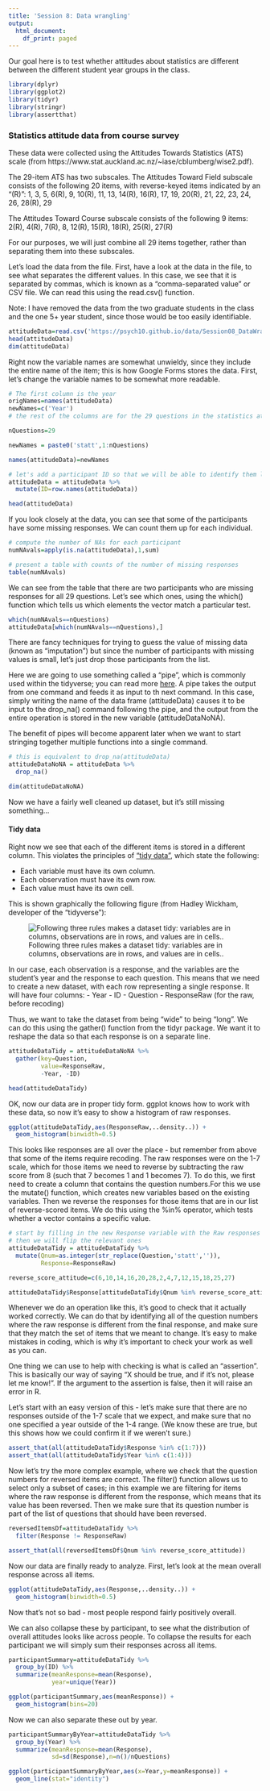 ```yaml
---
title: 'Session 8: Data wrangling'
output:
  html_document:
    df_print: paged
---
```


Our goal here is to test whether attitudes about statistics are different between the different student year groups in the class.

```r
library(dplyr)
library(ggplot2)
library(tidyr)
library(stringr)
library(assertthat)
```


### Statistics attitude data from course survey

These data were collected using the Attitudes Towards Statistics (ATS) scale (from https://www.stat.auckland.ac.nz/~iase/cblumberg/wise2.pdf).

The 29-item ATS has two subscales. The Attitudes Toward Field subscale consists of the following 20 items, with reverse-keyed items indicated by an “(R)”:
1, 3, 5, 6(R), 9, 10(R), 11, 13, 14(R), 16(R), 17, 19, 20(R), 21, 22, 23, 24, 26, 28(R), 29

The Attitudes Toward Course subscale consists of the following 9 items:
2(R), 4(R), 7(R), 8, 12(R), 15(R), 18(R), 25(R), 27(R)

For our purposes, we will just combine all 29 items together, rather than separating them into these subscales.

Let's load the data from the file. First, have a look at the data in the file, to see what separates the different values.  In this case, we see that it is separated by commas, which is known as a "comma-separated value" or CSV file.  We can read this using the read.csv() function.

Note: I have removed the data from the two graduate students in the class and the one 5+ year student, since those would be too easily identifiable.

```r
attitudeData=read.csv('https://psych10.github.io/data/Session08_DataWrangling/statsAttitude.txt')
head(attitudeData)
dim(attitudeData)
```

Right now the variable names are somewhat unwieldy, since they include the entire name of the item; this is how Google Forms stores the data.  First, let's change the variable names to be somewhat more readable.  

```r
# The first column is the year
origNames=names(attitudeData)
newNames=c('Year')
# the rest of the columns are for the 29 questions in the statistics attitude survey. # Let's use shortened names that include the item number for each one.

nQuestions=29

newNames = paste0('statt',1:nQuestions)

names(attitudeData)=newNames

# let's add a participant ID so that we will be able to identify them later
attitudeData = attitudeData %>% 
  mutate(ID=row.names(attitudeData))

head(attitudeData)
```

If you look closely at the data, you can see that some of the participants have some missing responses.  We can count them up for each individual.

```r
# compute the number of NAs for each participant
numNAvals=apply(is.na(attitudeData),1,sum)

# present a table with counts of the number of missing responses
table(numNAvals)
```

We can see from the table that there are two participants who are missing responses for all 29 questions.  Let's see which ones, using the which() function which tells us which elements the vector match a particular test.

```r
which(numNAvals==nQuestions)
attitudeData[which(numNAvals==nQuestions),]
```


There are fancy techniques for trying to guess the value of missing data (known as "imputation") but since the number of participants with missing values is small, let's just drop those participants from the list. 

Here we are going to use something called a "pipe", which is commonly used within the tidyverse; you can read more [here](http://magrittr.tidyverse.org/). A pipe takes the output from one command and feeds it as input to th next command. In this case, simply writing the name of the data frame (attitudeData) causes it to be input to the drop_na() command following the pipe, and the output from the entire operation is stored in the new variable (attitudeDataNoNA).

The benefit of pipes will become apparent later when we want to start stringing together multiple functions into a single command.

```r
# this is equivalent to drop_na(attitudeData)
attitudeDataNoNA = attitudeData %>% 
  drop_na()

dim(attitudeDataNoNA)
```

Now we have a fairly well cleaned up dataset, but it's still missing something...


#### Tidy data
Right now we see that each of the different items is stored in a different column.  This violates the principles of ["tidy data"](http://r4ds.had.co.nz/tidy-data.html), which state the following:

- Each variable must have its own column.
- Each observation must have its own row.
- Each value must have its own cell.

This is shown graphically the following figure (from Hadley Wickham, developer of the "tidyverse"):

![Following three rules makes a dataset tidy: variables are in columns, observations are in rows, and values are in cells..](http://r4ds.had.co.nz/images/tidy-1.png)

In our case, each observation is a response, and the variables are the student's year and the response to each question.  This means that we need to create a new dataset, with each row representing a single response.  It will have four columns:
- Year
- ID
- Question
- ResponseRaw (for the raw, before recoding)

Thus, we want to take the dataset from being "wide" to being "long".  We can do this using the gather() function from the tidyr package.  We want it to reshape the data so that each response is on a separate line.

```r
attitudeDataTidy = attitudeDataNoNA %>% 
  gather(key=Question,
         value=ResponseRaw,
         -Year, -ID)

head(attitudeDataTidy)
```

OK, now our data are in proper tidy form. ggplot knows how to work with these data, so now it's easy to show a histogram of raw responses.

```r
ggplot(attitudeDataTidy,aes(ResponseRaw,..density..)) +
  geom_histogram(binwidth=0.5)
```

This looks like responses are all over the place - but remember from above that some of the items require recoding.  The raw responses were on the 1-7 scale, which for those items we need to reverse by subtracting the raw score from 8 (such that 7 becomes 1 and 1 becomes 7).  To do this, we first need to create a column that contains the question numbers.For this we use the mutate() function, which creates new variables based on the existing variables.  Then we reverse the responses for those items that are in our list of reverse-scored items. We do this using the %in% operator, which tests whether a vector contains a specific value.

```r
# start by filling in the new Response variable with the Raw responses
# then we will flip the relevant ones
attitudeDataTidy = attitudeDataTidy %>%
  mutate(Qnum=as.integer(str_replace(Question,'statt','')),
         Response=ResponseRaw)

reverse_score_attitude=c(6,10,14,16,20,28,2,4,7,12,15,18,25,27)

attitudeDataTidy$Response[attitudeDataTidy$Qnum %in% reverse_score_attitude] = 8 - attitudeDataTidy$ResponseRaw[attitudeDataTidy$Qnum %in% reverse_score_attitude]  

```

Whenever we do an operation like this, it's good to check that it actually worked correctly.  We can do that by identifying all of the question numbers where the raw response is different from the final response, and make sure that they match the set of items that we meant to change.  It's easy to make mistakes in coding, which is why it's important to check your work as well as you can.

One thing we can use to help with checking is what is called an "assertion".  This is basically our way of saying "X should be true, and if it's not, please let me know!".  If the argument to the assertion is false, then it will raise an error in R.

Let's start with an easy version of this - let's make sure that there are no responses outside of the 1-7 scale that we expect, and make sure that no one specified a year outside of the 1-4 range.  (We know these are true, but this shows how we could confirm it if we weren't sure.)

```r

assert_that(all(attitudeDataTidy$Response %in% c(1:7)))
assert_that(all(attitudeDataTidy$Year %in% c(1:4)))

```

Now let's try the more complex example, where we check that the question numbers for reversed items are correct. The filter() function allows us to select only a subset of cases; in this example we are filtering for items where the raw response is different from the response, which means that its value has been reversed.  Then we make sure that its question number is part of the list of questions that should have been reversed.

```r
reversedItemsDf=attitudeDataTidy %>% 
  filter(Response != ResponseRaw) 

assert_that(all(reversedItemsDf$Qnum %in% reverse_score_attitude))
```

Now our data are finally ready to analyze.  First, let's look at the mean overall response across all items.

```r
ggplot(attitudeDataTidy,aes(Response,..density..)) +
  geom_histogram(binwidth=0.5)
```

Now that's not so bad - most people respond fairly positively overall.

We can also collapse these by participant, to see what the distribution of overall attitudes looks like across people.  To collapse the results for each participant we will simply sum their responses across all items.

```r
participantSummary=attitudeDataTidy %>% 
  group_by(ID) %>%
  summarize(meanResponse=mean(Response), 
            year=unique(Year))

ggplot(participantSummary,aes(meanResponse)) +
  geom_histogram(bins=20)

```

Now we can also separate these out by year.

```r
participantSummaryByYear=attitudeDataTidy %>% 
  group_by(Year) %>%
  summarize(meanResponse=mean(Response),
            sd=sd(Response),n=n()/nQuestions)

ggplot(participantSummaryByYear,aes(x=Year,y=meanResponse)) +
  geom_line(stat="identity")
```

